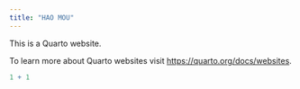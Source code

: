 ```yaml
---
title: "HAO MOU"
---
```


This is a Quarto website.

To learn more about Quarto websites visit <https://quarto.org/docs/websites>.

```r
1 + 1
```
